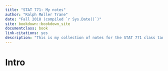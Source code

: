 ```yaml
--- 
title: "STAT 771: My notes"
author: "Ralph Møller Trane"
date: "Fall 2018 (compiled `r Sys.Date()`)"
site: bookdown::bookdown_site
documentclass: book
link-citations: yes
description: "This is my collection of notes for the STAT 771 class taught at UW-Madison."
---
```


# Intro {-}

\newcommand{\R}{\mathbb{R}}
\newcommand{\N}{\mathbb{N}}

\newcommand{\norm}[1]{\left \vert \left \vert #1 \right \vert \right \vert}

\newcommand{\argmin}{\text{argmin}}
\newcommand{\argmax}{\text{argmax}}

\newcommand{\w}{\omega}
